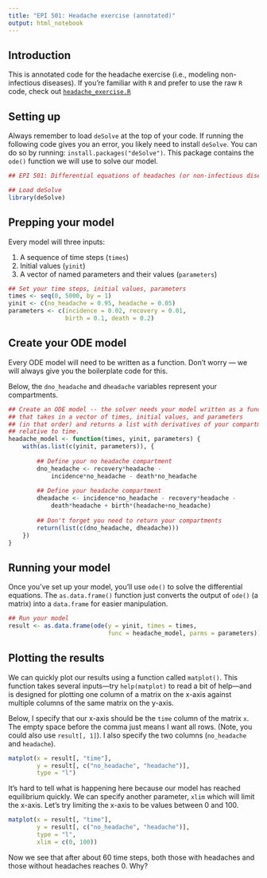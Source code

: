 ```yaml
---
title: "EPI 501: Headache exercise (annotated)"
output: html_notebook
---
```


## Introduction

This is annotated code for the headache exercise (i.e., modeling non-infectious diseases). If you're familiar with `R` and prefer to use the raw `R` code, check out [`headache_exercise.R`](./headache_exercise.R)

## Setting up

Always remember to load `deSolve` at the top of your code. If running the following code gives you an error, you likely need to install `deSolve`. You can do so by running: `install.packages("deSolve")`. This package contains the `ode()` function we will use to solve our model. 

```r
## EPI 501: Differential equations of headaches (or non-infectious diseases)

## Load deSolve
library(deSolve)
```

## Prepping your model

Every model will three inputs:

1. A sequence of time steps (`times`)
1. Initial values (`yinit`)
1. A vector of named parameters and their values (`parameters`)

```r
## Set your time steps, initial values, parameters
times <- seq(0, 5000, by = 1)
yinit <- c(no_headache = 0.95, headache = 0.05)
parameters <- c(incidence = 0.02, recovery = 0.01, 
                birth = 0.1, death = 0.2)
```

## Create your ODE model

Every ODE model will need to be written as a function. Don't worry --- we will always give you the boilerplate code for this. 

Below, the `dno_headache` and `dheadache` variables represent your compartments. 

```r
## Create an ODE model -- the solver needs your model written as a function
## that takes in a vector of times, initial values, and parameters 
## (in that order) and returns a list with derivatives of your compartments 
## relative to time.
headache_model <- function(times, yinit, parameters) {
    with(as.list(c(yinit, parameters)), {
        
        ## Define your no headache compartment
        dno_headache <- recovery*headache - 
            incidence*no_headache - death*no_headache 
        
        ## Define your headache compartment
        dheadache <- incidence*no_headache - recovery*headache - 
            death*headache + birth*(headache+no_headache)
        
        ## Don't forget you need to return your compartments
        return(list(c(dno_headache, dheadache)))
    })
}
```

## Running your model
Once you've set up your model, you'll use `ode()` to solve the differential equations. The `as.data.frame()` function just converts the output of `ode()` (a matrix) into a `data.frame` for easier manipulation.

```r
## Run your model
result <- as.data.frame(ode(y = yinit, times = times, 
                            func = headache_model, parms = parameters))
```

## Plotting the results

We can quickly plot our results using a function called `matplot()`. This function takes several inputs---try `help(matplot)` to read a bit of help---and is designed for plotting one column of a matrix on the x-axis against multiple columns of the same matrix on the y-axis.

Below, I specify that our x-axis should be the `time` column of the matrix `x`. The empty space before the comma just means I want all rows. (Note, you could also use `result[, 1]`). I also specify the two columns (`no_headache` and `headache`).

```r
matplot(x = result[, "time"], 
        y = result[, c("no_headache", "headache")], 
        type = "l")
```

It's hard to tell what is happening here because our model has reached equilibrium quickly. We can specify another parameter, `xlim` which will limit the x-axis. Let's try limiting the x-axis to be values between 0 and 100.

```r
matplot(x = result[, "time"], 
        y = result[, c("no_headache", "headache")], 
        type = "l", 
        xlim = c(0, 100))
```

Now we see that after about 60 time steps, both those with headaches and those without headaches reaches 0. Why?